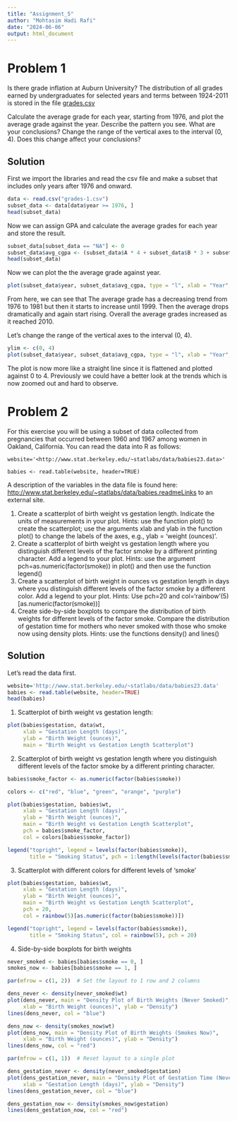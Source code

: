 ```yaml
---
title: "Assignment_5"
author: "Mohtasim Hadi Rafi"
date: "2024-06-06"
output: html_document
---
```


# Problem 1

Is there grade inflation at Auburn University? The distribution of all grades earned by undergraduates for selected years and terms between 1924-2011 is stored in the file [grades.csv](https://auburn.instructure.com/courses/1574122/files/242631364?wrap=1 "grades.csv")

Calculate the average grade for each year, starting from 1976, and plot the average grade against the year. Describe the pattern you see. What are your conclusions? Change the range of the vertical axes to the interval (0, 4). Does this change affect your conclusions?

## Solution

First we import the libraries and read the csv file and make a subset that includes only years after 1976 and onward.

```r
data <- read.csv("grades-1.csv")
subset_data <- data[data$year >= 1976, ]
head(subset_data)
```

Now we can assign GPA and calculate the average grades for each year and store the result.

```r
subset_data[subset_data == "NA"] <- 0
subset_data$avg_cgpa <- (subset_data$A * 4 + subset_data$B * 3 + subset_data$C * 2 + subset_data$D) / (subset_data$A + subset_data$B + subset_data$C + subset_data$D + subset_data$other + subset_data$failing)
head(subset_data)
```

Now we can plot the the average grade against year.

```r
plot(subset_data$year, subset_data$avg_cgpa, type = "l", xlab = "Year", ylab = "Average Grade", main = "Average Grade Over Years")
```

From here, we can see that The average grade has a decreasing trend from 1976 to 1981 but then it starts to increase until 1999. Then the average drops dramatically and again start rising. Overall the average grades increased as it reached 2010.

Let's change the range of the vertical axes to the interval (0, 4).

```r
ylim <- c(0, 4)
plot(subset_data$year, subset_data$avg_cgpa, type = "l", xlab = "Year", ylab = "Average Grade", main = "Average Grade Over Years", ylim = ylim)
```

The plot is now more like a straight line since it is flattened and plotted against 0 to 4. Previously we could have a better look at the trends which is now zoomed out and hard to observe.

# Problem 2

For this exercise you will be using a subset of data collected from pregnancies that occurred between 1960 and 1967 among women in Oakland, California. You can read the data into R as follows:

`website='<http://www.stat.berkeley.edu/~statlabs/data/babies23.data>'`

`babies <- read.table(website, header=TRUE)`

A description of the variables in the data file is found here: <http://www.stat.berkeley.edu/~statlabs/data/babies.readmeLinks> to an external site.

1.  Create a scatterplot of birth weight vs gestation length. Indicate the units of measurements in your plot. Hints: use the function plot() to create the scatterplot; use the arguments xlab and ylab in the function plot() to change the labels of the axes, e.g., ylab = 'weight (ounces)'.
2.  Create a scatterplot of birth weight vs gestation length where you distinguish different levels of the factor smoke by a different printing character. Add a legend to your plot. Hints: use the argument pch=as.numeric(factor(smoke)) in plot() and then use the function legend()
3.  Create a scatterplot of birth weight in ounces vs gestation length in days where you distinguish different levels of the factor smoke by a different color. Add a legend to your plot. Hints: Use pch=20 and col='rainbow'(5)[as.numeric(factor(smoke))]
4.  Create side-by-side boxplots to compare the distribution of birth weights for different levels of the factor smoke. Compare the distribution of gestation time for mothers who never smoked with those who smoke now using density plots. Hints: use the functions density() and lines()

## Solution

Let's read the data first.

```r
website='http://www.stat.berkeley.edu/~statlabs/data/babies23.data'
babies <- read.table(website, header=TRUE)
head(babies)
```


1. Scatterplot of birth weight vs gestation length:

```r
plot(babies$gestation, data$wt,
     xlab = "Gestation Length (days)", 
     ylab = "Birth Weight (ounces)",
     main = "Birth Weight vs Gestation Length Scatterplot")
```
2. Scatterplot of birth weight vs gestation length where you distinguish different levels of the factor smoke by a different printing character.

```r
babies$smoke_factor <- as.numeric(factor(babies$smoke))

colors <- c("red", "blue", "green", "orange", "purple")

plot(babies$gestation, babies$wt,
     xlab = "Gestation Length (days)", 
     ylab = "Birth Weight (ounces)",
     main = "Birth Weight vs Gestation Length Scatterplot",
     pch = babies$smoke_factor,
     col = colors[babies$smoke_factor])

legend("topright", legend = levels(factor(babies$smoke)),
       title = "Smoking Status", pch = 1:length(levels(factor(babies$smoke))), col = colors)

```

3. Scatterplot with different colors for different levels of 'smoke'

```r
plot(babies$gestation, babies$wt,
     xlab = "Gestation Length (days)", 
     ylab = "Birth Weight (ounces)",
     main = "Birth Weight vs Gestation Length Scatterplot",
     pch = 20,
     col = rainbow(5)[as.numeric(factor(babies$smoke))])

legend("topright", legend = levels(factor(babies$smoke)),
       title = "Smoking Status", col = rainbow(5), pch = 20)
```
4. Side-by-side boxplots for birth weights

```r
never_smoked <- babies[babies$smoke == 0, ]
smokes_now <- babies[babies$smoke == 1, ]

par(mfrow = c(1, 2))  # Set the layout to 1 row and 2 columns

dens_never <- density(never_smoked$wt)
plot(dens_never, main = "Density Plot of Birth Weights (Never Smoked)", 
     xlab = "Birth Weight (ounces)", ylab = "Density")
lines(dens_never, col = "blue")

dens_now <- density(smokes_now$wt)
plot(dens_now, main = "Density Plot of Birth Weights (Smokes Now)", 
     xlab = "Birth Weight (ounces)", ylab = "Density")
lines(dens_now, col = "red")

par(mfrow = c(1, 1))  # Reset layout to a single plot

dens_gestation_never <- density(never_smoked$gestation)
plot(dens_gestation_never, main = "Density Plot of Gestation Time (Never Smoked)", 
     xlab = "Gestation Length (days)", ylab = "Density")
lines(dens_gestation_never, col = "blue")

dens_gestation_now <- density(smokes_now$gestation)
lines(dens_gestation_now, col = "red")

```
